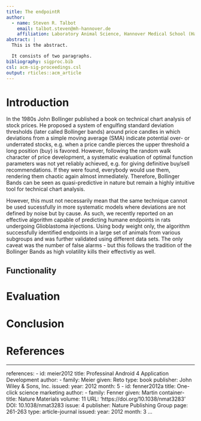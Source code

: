```yaml
---
title: The endpointR
author:
  - name: Steven R. Talbot
    email: talbot.steven@mh-hannover.de
    affiliation: Laboratory Animal Science, Hannover Medical School (Hannover, Germany)
abstract: |
  This is the abstract.

  It consists of two paragraphs.
bibliography: sigproc.bib
csl: acm-sig-proceedings.csl
output: rticles::acm_article
---
```


# Introduction 
In the 1980s John Bollinger published a book on technical chart analysis of stock prices. He proposed a system of engulfing standard deviation thresholds (later called Bollinger bands) around price candles in which deviations from a simple moving average (SMA) indicate potential over- or underrated stocks, e.g. when a price candle pierces the upper threshold a long position (buy) is favored. However, following the random walk character of price development, a systematic evaluation of optimal function parameters was not yet reliably achieved, e.g. for giving definitive buy/sell recommendations. If they were found, everybody would use them, rendering them chaotic again almost immediately. Therefore, Bollinger Bands can be seen as quasi-predictive in nature but remain a highly intuitive tool for technical chart analysis.

However, this must not necessarily mean that the same technique cannot be used sucessfully in more systematic models where deviations are not defined by noise but by cause. As such, we recently reported on an effective algorithm capable of predicting humane endpoints in rats undergoing Glioblastoma injections. Using body weight only, the algorithm successfully identified endpoints in a large set of animals from various subgroups and was further validated using different data sets. The only caveat was the number of false alarms - but this follows the tradition of the Bollinger Bands as high volatility kills their effectivtiy as well.

## Functionality


 


# Evaluation


# Conclusion

# References

---
references:
- id: meier2012
  title: Professinal Android 4 Application Development
  author: 
  - family: Meier
    given: Reto
  type: book
  publisher: John Wiley & Sons, Inc.
  issued:
    year: 2012
    month: 5
- id: fenner2012a
  title: One-click science marketing
  author:
  - family: Fenner
    given: Martin
  container-title: Nature Materials
  volume: 11
  URL: 'https://doi.org/10.1038/nmat3283'
  DOI: 10.1038/nmat3283
  issue: 4
  publisher: Nature Publishing Group
  page: 261-263
  type: article-journal
  issued:
    year: 2012
    month: 3
...

